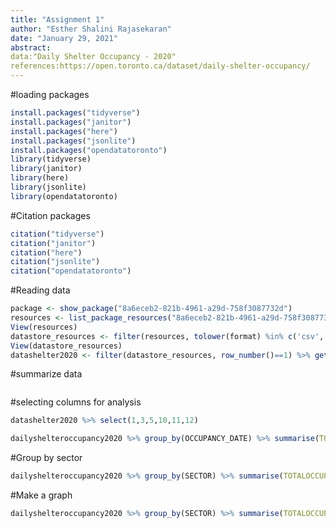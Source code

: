 ```yaml
---
title: "Assignment 1"
author: "Esther Shalini Rajasekaran"
date: "January 29, 2021"
abstract:
data:"Daily Shelter Occupancy - 2020"
references:https://open.toronto.ca/dataset/daily-shelter-occupancy/
---
```

#loading packages
```r
install.packages("tidyverse")
install.packages("janitor")
install.packages("here")
install.packages("jsonlite")
install.packages("opendatatoronto")
library(tidyverse)
library(janitor)
library(here)
library(jsonlite)
library(opendatatoronto)
```
#Citation packages
```r
citation("tidyverse")
citation("janitor")
citation("here")
citation("jsonlite")
citation("opendatatoronto")
```
#Reading data
```r
package <- show_package("8a6eceb2-821b-4961-a29d-758f3087732d")
resources <- list_package_resources("8a6eceb2-821b-4961-a29d-758f3087732d")
View(resources)
datastore_resources <- filter(resources, tolower(format) %in% c('csv', 'geojson'))
View(datastore_resources)
datashelter2020 <- filter(datastore_resources, row_number()==1) %>% get_resource()
```
#summarize data
```r

```


#selecting columns for analysis
```r
datashelter2020 %>% select(1,3,5,10,11,12)
```

```r
dailyshelteroccupancy2020 %>% group_by(OCCUPANCY_DATE) %>% summarise(TOTALOCCUPANCY = sum(OCCUPANCY),TOTALCAPACITY = sum(CAPACITY))
```

#Group by sector
```r
dailyshelteroccupancy2020 %>% group_by(SECTOR) %>% summarise(TOTALOCCUPANCY = sum(OCCUPANCY),TOTALCAPACITY = sum(CAPACITY),DIFFERENCE = TOTALCAPACITY - TOTALOCCUPANCY)
```
#Make a graph
```r
dailyshelteroccupancy2020 %>% group_by(SECTOR) %>% summarise(TOTALOCCUPANCY = sum(OCCUPANCY),TOTALCAPACITY = sum(CAPACITY),DIFFERENCE = TOTALCAPACITY - TOTALOCCUPANCY) %>% ggplot(aes(x = dailyshelteroccupancy2020$OCCUPANCY,y = dailyshelteroccupancy2020$CAPACITY,color = SECTOR))+geom_point()
```

